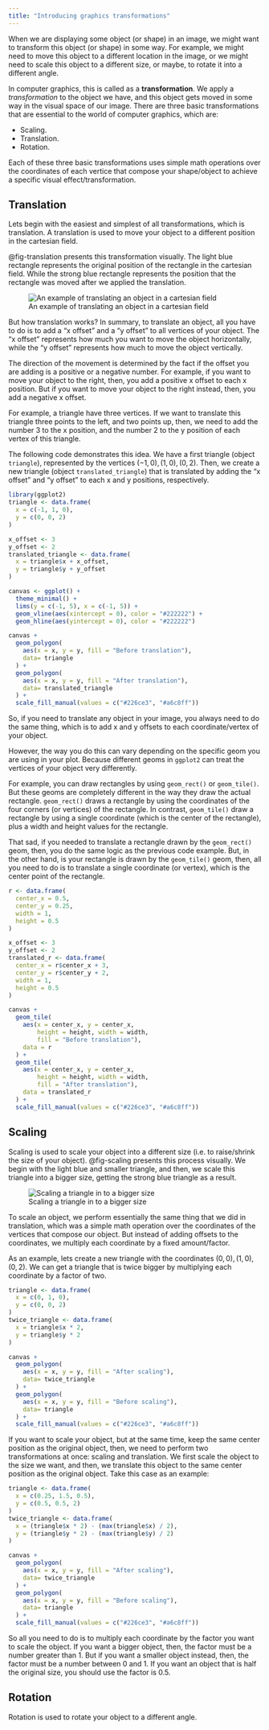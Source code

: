 ```yaml
---
title: "Introducing graphics transformations"
---
```


When we are displaying some object (or shape)
in an image, we might want to transform this object (or shape)
in some way. For example, we might need to move this object to a different location in the image,
or we might need to scale this object to a different size, or maybe,
to rotate it into a different angle.

In computer graphics, this is called as a **transformation**.
We apply a *transformation* to the object we have, and this
object gets moved in some way in the visual space of our image.
There are three basic transformations that are
essential to the world of computer graphics, which are:

- Scaling.
- Translation.
- Rotation.

Each of these three basic transformations uses simple math operations over the
coordinates of each vertice that compose your shape/object to achieve a specific
visual effect/transformation.


## Translation

Lets begin with the easiest and simplest of all transformations, which is translation.
A translation is used to move your object to a different position in the cartesian field.

@fig-translation presents this transformation visually. The light blue rectangle
represents the original position of the rectangle in the cartesian field.
While the strong blue rectangle represents the position that the rectangle
was moved after we applied the translation.

![An example of translating an object in a cartesian field](./../Figures/01-translation.svg){#fig-translation}


But how translation works? In summary, to translate an object, all you have to
do is to add a "x offset" and a "y offset" to all vertices
of your object. The "x offset" represents how much you want to
move the object horizontally, while the "y offset" represents 
how much to move the object vertically.

The direction of the movement is determined by the fact if the offset you are adding
is a positive or a negative number. For example, if you want to move your
object to the right, then, you add a positive x offset
to each x position. But if you want to move your object to the right instead,
then, you add a negative x offset.

For example, a triangle have three vertices. If we want to translate this
triangle three points to the left, and two points up, then, we need to
add the number 3 to the x position, and the number
2 to the y position of each vertex of this triangle.

The following code demonstrates this idea. We have a first triangle (object `triangle`), represented
by the vertices $(-1,0), (1,0), (0,2)$. Then, we create a new triangle (object `translated_triangle`)
that is translated by adding the "x offset" and "y offset" to each x and y positions,
respectively.

```r
library(ggplot2)
triangle <- data.frame(
  x = c(-1, 1, 0),
  y = c(0, 0, 2)
)

x_offset <- 3
y_offset <- 2
translated_triangle <- data.frame(
  x = triangle$x + x_offset,
  y = triangle$y + y_offset
)

canvas <- ggplot() +
  theme_minimal() +
  lims(y = c(-1, 5), x = c(-1, 5)) +
  geom_vline(aes(xintercept = 0), color = "#222222") +
  geom_hline(aes(yintercept = 0), color = "#222222")

canvas +
  geom_polygon(
    aes(x = x, y = y, fill = "Before translation"),
    data= triangle
  ) +
  geom_polygon(
    aes(x = x, y = y, fill = "After translation"),
    data= translated_triangle
  ) +
  scale_fill_manual(values = c("#226ce3", "#a6c8ff"))
```


So, if you need to translate any object in your image, you always
need to do the same thing, which is to add x and y offsets to each coordinate/vertex
of your object.

However, the way you do this can vary depending on the specific geom
you are using in your plot. Because different geoms in `ggplot2` can
treat the vertices of your object very differently.

For example, you can draw rectangles by using `geom_rect()` or
`geom_tile()`. But these geoms are completely different in the way they draw the actual
rectangle. `geom_rect()` draws a rectangle by using the coordinates of
the four corners (or vertices) of the rectangle. In contrast, `geom_tile()`
draw a rectangle by using a single coordinate (which is the center
of the rectangle), plus a width and height values for the rectangle.

That sad, if you needed to translate a rectangle drawn by the `geom_rect()`
geom, then, you do the same logic as the previous code example. But, in the other hand,
is your rectangle is drawn by the `geom_tile()` geom, then, all you need to do is to
translate a single coordinate (or vertex), which is the center point of
the rectangle.

```r
r <- data.frame(
  center_x = 0.5,
  center_y = 0.25,
  width = 1,
  height = 0.5
)

x_offset <- 3
y_offset <- 2
translated_r <- data.frame(
  center_x = r$center_x + 3,
  center_y = r$center_y + 2,
  width = 1,
  height = 0.5
)

canvas +
  geom_tile(
    aes(x = center_x, y = center_x,
        height = height, width = width,
        fill = "Before translation"),
    data = r
  ) +
  geom_tile(
    aes(x = center_x, y = center_x,
        height = height, width = width,
        fill = "After translation"),
    data = translated_r
  ) +
  scale_fill_manual(values = c("#226ce3", "#a6c8ff"))
```




## Scaling

Scaling is used to scale your object into a different size
(i.e. to raise/shrink the size of your object).
@fig-scaling presents this process visually. We begin
with the light blue and smaller triangle, and then, we scale this
triangle into a bigger size, getting the strong blue triangle
as a result.

![Scaling a triangle in to a bigger size](./../Figures/01-scaling.svg){#fig-scaling}


To scale an object, we perform essentially the same thing that we did
in translation, which was a simple math operation over
the coordinates of the vertices that compose our object. But instead of
adding offsets to the coordinates, we
multiply each coordinate by a fixed amount/factor.

As an example, lets create a new triangle with the coordinates $(0,0), (1,0), (0,2)$.
We can get a triangle that is twice bigger by multiplying each coordinate by a
factor of two.

```r
triangle <- data.frame(
  x = c(0, 1, 0),
  y = c(0, 0, 2)
)
twice_triangle <- data.frame(
  x = triangle$x * 2,
  y = triangle$y * 2
)

canvas +
  geom_polygon(
    aes(x = x, y = y, fill = "After scaling"),
    data= twice_triangle
  ) +
  geom_polygon(
    aes(x = x, y = y, fill = "Before scaling"),
    data= triangle
  ) +
  scale_fill_manual(values = c("#226ce3", "#a6c8ff"))
```

If you want to scale your object, but at the same time, keep the same center
position as the original object, then, we need to perform two transformations
at once: scaling and translation. We first scale the object to the size we
want, and then, we translate this object to the same
center position as the original object. Take this case as an example:

```r
triangle <- data.frame(
  x = c(0.25, 1.5, 0.5),
  y = c(0.5, 0.5, 2)
)
twice_triangle <- data.frame(
  x = (triangle$x * 2) - (max(triangle$x) / 2),
  y = (triangle$y * 2) - (max(triangle$y) / 2)
)

canvas +
  geom_polygon(
    aes(x = x, y = y, fill = "After scaling"),
    data= twice_triangle
  ) +
  geom_polygon(
    aes(x = x, y = y, fill = "Before scaling"),
    data= triangle
  ) +
  scale_fill_manual(values = c("#226ce3", "#a6c8ff"))
```


So all you need to do is to multiply each coordinate by the factor you want
to scale the object. If you want a bigger object, then, the factor must be a number greater
than 1. But if you want a smaller object instead, then, the factor must be a number
between 0 and 1. If you want an object that is half the original size, you
should use the factor is 0.5.



## Rotation

Rotation is used to rotate your object to a different angle.

